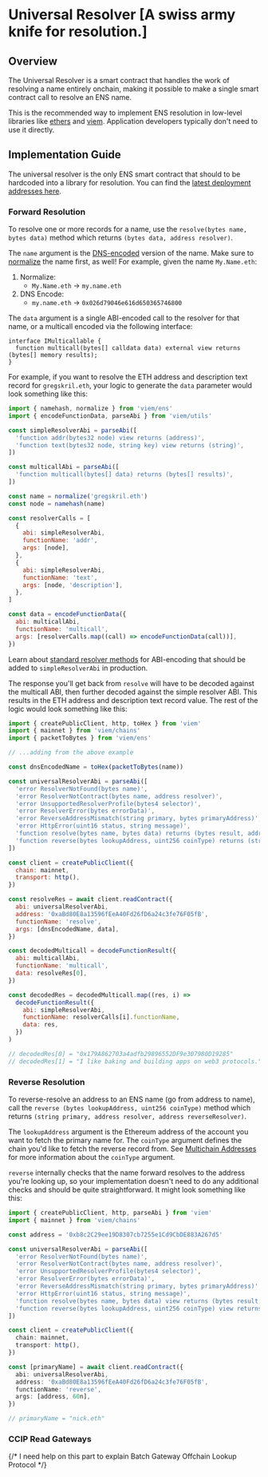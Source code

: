 
# Universal Resolver [A swiss army knife for resolution.]

## Overview

The Universal Resolver is a smart contract that handles the work of resolving a name entirely onchain, making it possible to make a single smart contract call to resolve an ENS name.

This is the recommended way to implement ENS resolution in low-level libraries like [ethers](https://ethers.org/) and [viem](https://viem.sh). Application developers typically don't need to use it directly.

## Implementation Guide

The universal resolver is the only ENS smart contract that should to be hardcoded into a library for resolution. You can find the [latest deployment addresses here](/learn/deployments).

### Forward Resolution

To resolve one or more records for a name, use the `resolve(bytes name, bytes data)` method which returns `(bytes data, address resolver)`.

The `name` argument is the [DNS-encoded](/resolution/names#dns) version of the name. Make sure to [normalize](/resolution/names#normalize) the name first, as well! For example, given the name `My.Name.eth`:

1. Normalize:
   - `My.Name.eth` -> `my.name.eth`
2. DNS Encode:
   - `my.name.eth` -> `0x026d79046e616d650365746800`

The `data` argument is a single ABI-encoded call to the resolver for that name, or a multicall encoded via the following interface:

```solidity
interface IMulticallable {
  function multicall(bytes[] calldata data) external view returns (bytes[] memory results);
}
```

For example, if you want to resolve the ETH address and description text record for `gregskril.eth`, your logic to generate the `data` parameter would look something like this:

```js
import { namehash, normalize } from 'viem/ens'
import { encodeFunctionData, parseAbi } from 'viem/utils'

const simpleResolverAbi = parseAbi([
  'function addr(bytes32 node) view returns (address)',
  'function text(bytes32 node, string key) view returns (string)',
])

const multicallAbi = parseAbi([
  'function multicall(bytes[] data) returns (bytes[] results)',
])

const name = normalize('gregskril.eth')
const node = namehash(name)

const resolverCalls = [
  {
    abi: simpleResolverAbi,
    functionName: 'addr',
    args: [node],
  },
  {
    abi: simpleResolverAbi,
    functionName: 'text',
    args: [node, 'description'],
  },
]

const data = encodeFunctionData({
  abi: multicallAbi,
  functionName: 'multicall',
  args: [resolverCalls.map((call) => encodeFunctionData(call))],
})
```

Learn about [standard resolver methods](/resolvers/interfaces) for ABI-encoding that should be added to `simpleResolverAbi` in production.

The response you'll get back from `resolve` will have to be decoded against the multicall ABI, then further decoded against the simple resolver ABI. This results in the ETH address and description text record value. The rest of the logic would look something like this:

```js
import { createPublicClient, http, toHex } from 'viem'
import { mainnet } from 'viem/chains'
import { packetToBytes } from 'viem/ens'

// ...adding from the above example

const dnsEncodedName = toHex(packetToBytes(name))

const universalResolverAbi = parseAbi([
  'error ResolverNotFound(bytes name)',
  'error ResolverNotContract(bytes name, address resolver)',
  'error UnsupportedResolverProfile(bytes4 selector)',
  'error ResolverError(bytes errorData)',
  'error ReverseAddressMismatch(string primary, bytes primaryAddress)',
  'error HttpError(uint16 status, string message)',
  'function resolve(bytes name, bytes data) returns (bytes result, address resolver)',
  'function reverse(bytes lookupAddress, uint256 coinType) returns (string primary, address resolver, address reverseResolver)',
])

const client = createPublicClient({
  chain: mainnet,
  transport: http(),
})

const resolveRes = await client.readContract({
  abi: universalResolverAbi,
  address: '0xaBd80E8a13596fEeA40Fd26fD6a24c3fe76F05fB',
  functionName: 'resolve',
  args: [dnsEncodedName, data],
})

const decodedMulticall = decodeFunctionResult({
  abi: multicallAbi,
  functionName: 'multicall',
  data: resolveRes[0],
})

const decodedRes = decodedMulticall.map((res, i) =>
  decodeFunctionResult({
    abi: simpleResolverAbi,
    functionName: resolverCalls[i].functionName,
    data: res,
  })
)

// decodedRes[0] = "0x179A862703a4adfb29896552DF9e307980D19285"
// decodedRes[1] = "I like baking and building apps on web3 protocols."
```

### Reverse Resolution

To reverse-resolve an address to an ENS name (go from address to name), call the `reverse (bytes lookupAddress, uint256 coinType)` method which returns `(string primary, address resolver, address reverseResolver)`.

The `lookupAddress` argument is the Ethereum address of the account you want to fetch the primary name for. The `coinType` argument defines the chain you'd like to fetch the reverse record from. See [Multichain Addresses](/web/resolution#multichain-addresses) for more information about the `coinType` argument.

`reverse` internally checks that the name forward resolves to the address you're looking up, so your implementation doesn't need to do any additional checks and should be quite straightforward. It might look something like this:

```ts
import { createPublicClient, http, parseAbi } from 'viem'
import { mainnet } from 'viem/chains'

const address = '0xb8c2C29ee19D8307cb7255e1Cd9CbDE883A267d5'

const universalResolverAbi = parseAbi([
  'error ResolverNotFound(bytes name)',
  'error ResolverNotContract(bytes name, address resolver)',
  'error UnsupportedResolverProfile(bytes4 selector)',
  'error ResolverError(bytes errorData)',
  'error ReverseAddressMismatch(string primary, bytes primaryAddress)',
  'error HttpError(uint16 status, string message)',
  'function resolve(bytes name, bytes data) view returns (bytes result, address resolver)',
  'function reverse(bytes lookupAddress, uint256 coinType) view returns (string primary, address resolver, address reverseResolver)',
])

const client = createPublicClient({
  chain: mainnet,
  transport: http(),
})

const [primaryName] = await client.readContract({
  abi: universalResolverAbi,
  address: '0xaBd80E8a13596fEeA40Fd26fD6a24c3fe76F05fB',
  functionName: 'reverse',
  args: [address, 60n],
})

// primaryName = "nick.eth"
```

### CCIP Read Gateways

{/* I need help on this part to explain Batch Gateway Offchain Lookup Protocol */}
